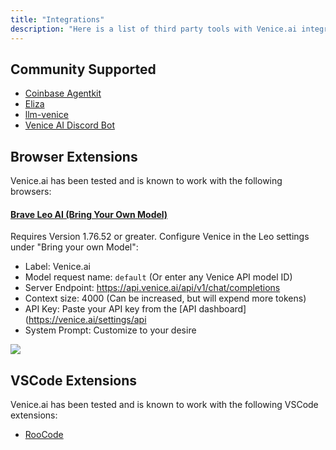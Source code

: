 ```yaml
---
title: "Integrations"
description: "Here is a list of third party tools with Venice.ai integrations."
---
```


## Community Supported

* [Coinbase Agentkit](https://www.coinbase.com/developer-platform/discover/launches/introducing-agentkit)
* [Eliza](https://github.com/ai16z/eliza)
* [llm-venice](https://github.com/ar-jan/llm-venice)
* [Venice AI Discord Bot](https://bobbiebeach.space/blog/venice-ai-discord-bot-full-setup-guide-features/)

## Browser Extensions

Venice.ai has been tested and is known to work with the following browsers:

#### [Brave Leo AI (Bring Your Own Model)](https://brave.com/download-beta/) 

Requires Version 1.76.52 or greater. Configure Venice in the Leo settings under "Bring your own Model":
  - Label: Venice.ai
  - Model request name: `default` (Or enter any Venice API model ID)
  - Server Endpoint: https://api.venice.ai/api/v1/chat/completions
  - Context size: 4000 (Can be increased, but will expend more tokens)
  - API Key: Paste your API key from the [API dashboard](https://venice.ai/settings/api
  - System Prompt: Customize to your desire

<Frame>
  <img src="/images/integrations/brave-leo.png" />
</Frame>


## VSCode Extensions

Venice.ai has been tested and is known to work with the following VSCode extensions:

* [RooCode](https://github.com/RooVetGit/Roo-Code)
